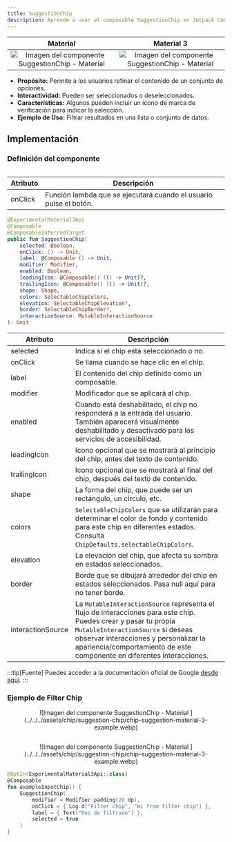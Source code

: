 ```yaml
---
title: SuggestionChip
description: Aprende a usar el composable SuggestionChip en Jetpack Compose.
---
```



[comment]: <> (La ruta siempre será assets/nombeComponente/componente-header.webp)

| Material| Material 3| 
| :----------------: | :------: |
| ![Imagen del componente SuggestionChip - Material](../../../assets/chip/suggestion-chip/chip-suggestion-material-3-example.webp)  | ![Imagen del componente SuggestionChip - Material](../../../assets/chip/suggestion-chip/chip-suggestion-material-3-example.webp) | 


- **Propósito:** Permite a los usuarios refinar el contenido de un conjunto de opciones.
- **Interactividad:** Pueden ser seleccionados o deseleccionados.
- **Características:** Algunos pueden incluir un ícono de marca de verificación para indicar la selección.
- **Ejemplo de Uso:** Filtrar resultados en una lista o conjunto de datos.

## Implementación

### Definición del componente

[comment]: <> (Añade un ``TabItem`` por cada tipo de implementación que tenga)

<Tabs>
<TabItem label="Material">

```kotlin frame="terminal"

```
Atributo | Descripción
------ | -----------
onClick | Función lambda que se ejecutará cuando el usuario pulse el botón.

</TabItem>
<TabItem label="Material 3">

```kotlin frame="terminal"
@ExperimentalMaterial3Api
@Composable
@ComposableInferredTarget
public fun SuggestionChip(
    selected: Boolean,
    onClick: () -> Unit,
    label: @Composable () -> Unit,
    modifier: Modifier,
    enabled: Boolean,
    leadingIcon: @Composable() (() -> Unit)?,
    trailingIcon: @Composable() (() -> Unit)?,
    shape: Shape,
    colors: SelectableChipColors,
    elevation: SelectableChipElevation?,
    border: SelectableChipBorder?,
    interactionSource: MutableInteractionSource
): Unit
```

Atributo | Descripción
------ | -----------
selected | Indica si el chip está seleccionado o no.
onClick | Se llama cuando se hace clic en el chip.
label | El contenido del chip definido como un composable.
modifier | Modificador que se aplicará al chip.
enabled | Cuando está deshabilitado, el chip no responderá a la entrada del usuario. También aparecerá visualmente deshabilitado y desactivado para los servicios de accesibilidad.
leadingIcon | Icono opcional que se mostrará al principio del chip, antes del texto de contenido.
trailingIcon | Icono opcional que se mostrará al final del chip, después del texto de contenido.
shape | La forma del chip, que puede ser un rectángulo, un círculo, etc.
colors | `SelectableChipColors` que se utilizarán para determinar el color de fondo y contenido para este chip en diferentes estados. Consulta `ChipDefaults.selectableChipColors`.
elevation | La elevación del chip, que afecta su sombra en estados seleccionados.
border | Borde que se dibujará alrededor del chip en estados seleccionados. Pasa null aquí para no tener borde.
interactionSource | La `MutableInteractionSource` representa el flujo de interacciones para este chip. Puedes crear y pasar tu propia `MutableInteractionSource` si deseas observar interacciones y personalizar la apariencia/comportamiento de este componente en diferentes interacciones.

</TabItem>
</Tabs>

[comment]: <> (No modifiques el tip)

:::tip[Fuente]
Puedes acceder a la documentación oficial de Google
[desde aquí](https://developer.android.com/jetpack/compose/components/chip?hl=es-419#assist).
:::

### Ejemplo de Filter Chip

<Tabs>
<TabItem label="Material">

<center>![Imagen del componente SuggestionChip - Material ](../../../assets/chip/suggestion-chip/chip-suggestion-material-3-example.webp)</center>

```kotlin frame="terminal"

```

</TabItem>
<TabItem label="Material 3">

<center>![Imagen del componente SuggestionChip - Material ](../../../assets/chip/suggestion-chip/chip-suggestion-material-3-example.webp)</center>

```kotlin frame="terminal"
@OptIn(ExperimentalMaterial3Api::class)
@Composable
fun exampleInputChip() {
    SuggestionChip(
        modifier = Modifier.padding(20.dp),
        onClick = { Log.d("Filter chip", "Hi from filter chip") },
        label = { Text("Doc de filtrado") },
        selected = true
    )
}
```

</TabItem>
</Tabs>